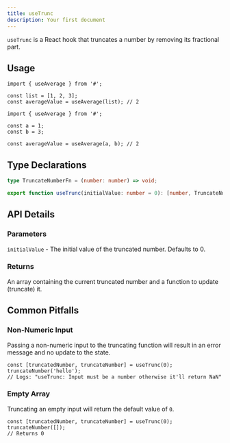 ```yaml
---
title: useTrunc
description: Your first document
---
```


`useTrunc` is a React hook that truncates a number by removing its fractional part.

## Usage

```tsx
import { useAverage } from '#';

const list = [1, 2, 3];
const averageValue = useAverage(list); // 2
```

```tsx
import { useAverage } from '#';

const a = 1;
const b = 3;

const averageValue = useAverage(a, b); // 2
```

## Type Declarations

```typescript
type TruncateNumberFn = (number: number) => void;

export function useTrunc(initialValue: number = 0): [number, TruncateNumberFn];
```

## API Details

### Parameters

`initialValue` - The initial value of the truncated number. Defaults to 0.

### Returns

An array containing the current truncated number and a function to update (truncate) it.

## Common Pitfalls

### Non-Numeric Input

Passing a non-numeric input to the truncating function will result in an error message and no update to the state.

```tsx
const [truncatedNumber, truncateNumber] = useTrunc(0);
truncateNumber('hello');
// Logs: "useTrunc: Input must be a number otherwise it'll return NaN"
```

### Empty Array

Truncating an empty input will return the default value of `0`.

```tsx
const [truncatedNumber, truncateNumber] = useTrunc(0);
truncateNumber([]);
// Returns 0
```
